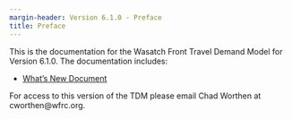 ```yaml
---
margin-header: Version 6.1.0 - Preface
title: Preface
---
```


This is the documentation for the Wasatch Front Travel Demand Model for Version 6.1.0. The documentation includes:

 - [What's New Document](whats-new/1-overview.qmd)

For access to this version of the TDM please email Chad Worthen at cworthen@wfrc.org.
